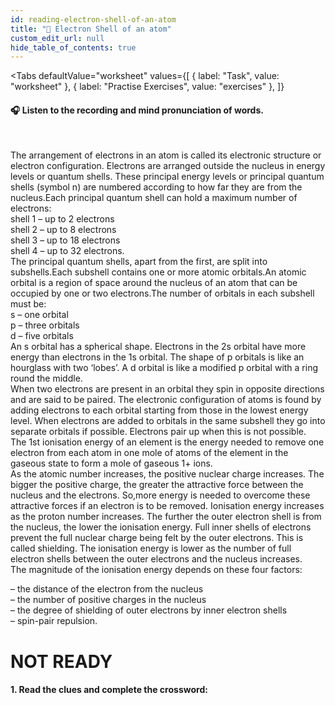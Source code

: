 ```yaml
---
id: reading-electron-shell-of-an-atom
title: "📝 Electron Shell of an atom"
custom_edit_url: null
hide_table_of_contents: true
---
```



<Tabs
  defaultValue="worksheet"
  values={[
    { label: "Task", value: "worksheet" },
    { label: "Practise Exercises", value: "exercises" },
  ]}
>

<TabItem value="worksheet">

#### 🎧️ Listen to the recording and mind pronunciation of words.

<ReactPlayer
  url="/media/501.95ef5c8c.mp3"
  width="100ww"
  height="40px"
  controls={true}
/>

<br />

The arrangement of electrons in an atom is called its electronic structure or electron configuration. Electrons are arranged outside the nucleus in energy levels or quantum shells. These principal energy levels or principal quantum shells (symbol n) are numbered according to how far they are from the nucleus.Each principal quantum shell can hold a maximum number of electrons:<br/>
shell 1 – up to 2 electrons<br/>
shell 2 – up to 8 electrons<br/>
shell 3 – up to 18 electrons<br/>
shell 4 – up to 32 electrons.<br/>
The principal quantum shells, apart from the first, are split into subshells.Each subshell contains one or more atomic orbitals.An atomic orbital is a region of space around the nucleus of an atom that can be occupied by one or two electrons.The number of orbitals in each subshell must be:<br/>
s – one orbital<br/>
p – three orbitals<br/>
d – five orbitals<br/>
An s orbital has a spherical shape. Electrons in the 2s orbital have more energy than electrons in the 1s orbital. The shape of p orbitals is like an hourglass with two ‘lobes’. A d orbital is like a modified p orbital with a ring round the middle.<br/>
When two electrons are present in an orbital they spin in opposite directions and are said to be paired. The electronic configuration of atoms is found by adding electrons to each orbital starting from those in the lowest energy level. When electrons are added to orbitals in the same subshell they go into separate orbitals if possible. Electrons pair up when this is not possible.<br/>
The 1st ionisation energy of an element is the energy needed to remove one electron from each atom in one mole of atoms of the element in the gaseous state to form a mole of gaseous 1+ ions.<br/>
As the atomic number increases, the positive nuclear charge increases. The bigger the positive charge, the greater the attractive force between the nucleus and the electrons. So,more energy is needed to overcome these attractive forces if an electron is to be removed. Ionisation energy increases as the proton number increases. The further the outer electron shell is from the nucleus, the lower the ionisation energy. Full inner shells of electrons prevent the full nuclear charge being felt by the outer electrons. This is called shielding. The ionisation energy is lower as the number of full electron shells between the outer electrons and the nucleus increases.<br/>
The magnitude of the ionisation energy depends on these four factors:<br/>

– the distance of the electron from the nucleus<br/>
– the number of positive charges in the nucleus<br/>
– the degree of shielding of outer electrons by inner electron shells<br/>
– spin-pair repulsion.

</TabItem>

<TabItem value="exercises">

# NOT READY

#### 1. Read the clues and complete the crossword:

</TabItem>
</Tabs>
